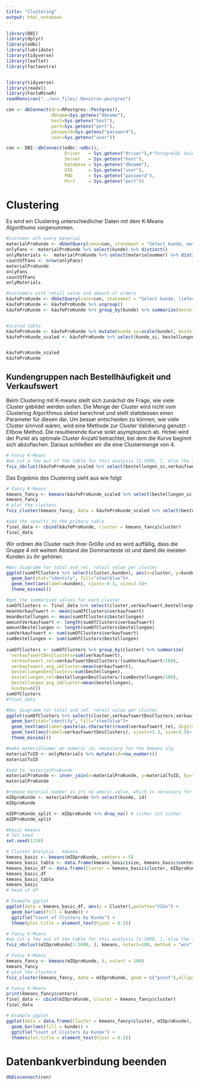 ```yaml
---
title: "Clustering"
output: html_notebook
---
```


```r
library(DBI)
library(dplyr)
library(odbc)
library(lubridate)
library(tidyverse)
library(leaflet)
library(factoextra)


library(tidyverse)
library(readxl)
library(FactoMineR)
readRenviron("../env_files/.Renviron.postgres")
```

```r
con <- dbConnect(drv=RPostgres::Postgres(),
                 dbname=Sys.getenv("dbname"),
                 host=Sys.getenv("host"),
                 port=Sys.getenv("port"),
                 password=Sys.getenv("password"),
                 user=Sys.getenv("user"))
```

```r
con <- DBI::dbConnect(odbc::odbc(),
                      Driver   = Sys.getenv("driver"),#"PostgreSQL Unicode",
                      Server   = Sys.getenv("host"),
                      Database = Sys.getenv("dbname"),
                      UID      = Sys.getenv("user"),
                      PWD      = Sys.getenv("password"),
                      Port     = Sys.getenv("port"))
```

# Clustering
Es wird ein Clustering unterschiedlicher Daten mit dem K-Means Algorithums vorgenommen.

```r
#customer wth every material
materialProKunde <- dbGetQuery(conn=con, statement = "Select kunde, materialnummer From verkaeufe Order By kunde")
onlyFans <- materialProKunde %>% select(kunde) %>% distinct()
onlyMaterials <-  materialProKunde %>% select(materialnummer) %>% distinct()
countOfFans <- nrow(onlyFans)
materialProKunde
onlyFans
countOfFans
onlyMaterials
```

```r
#customers with retail value and amount of orders
käufeProKunde <- dbGetQuery(conn=con, statement = "Select kunde, lieferschein, sum(vk_preis_num) as verkaufswert From verkaeufe Where DATE_PART('week',datum) !=1 OR DATE_PART('week',datum) !=53 Group By kunde,lieferschein")
käufeProKunde <- käufeProKunde %>% ungroup()
käufeProKunde <- käufeProKunde %>% group_by(kunde) %>% summarize(bestellungen=n(), verkaufswert=sum(verkaufswert)) %>% arrange(desc(verkaufswert))


#scaled table
käufeProKunde <- käufeProKunde %>% mutate(kunde_sc=scale(kunde), bestellungen_sc=scale(bestellungen), verkaufswert_sc=scale(verkaufswert))
käufeProKunde_scaled <- käufeProKunde %>% select(kunde_sc, bestellungen_sc, verkaufswert_sc)


käufeProKunde_scaled
käufeProKunde
```

## Kundengruppen nach Bestellhäufigkeit und Verkaufswert

Beim Clustering mit K-means stellt sich zunächst die Frage, wie viele Cluster gebildet werden sollen. Die Menge der Cluster wird nicht vom Clustering Algorithmus slebst berechnet und stellt stattdessen einen Parameter für diesen dar. Um besser entscheiden zu können, wie viele Cluster sinnvoll wären, wird eine Methode zur Cluster Validierung genutzt - Ellbow Method.
Die resultierende Kurve sinkt asymptopisch ab. Hirbei wird der Punkt als optimale Cluster Anzahl betrachtet, bei dem die Kurve beginnt sich abzuflachen.
Daraus schließen wir die eine Clustermenge von 4.

```r
# Fancy K-Means
#we cut a few out of the table for this analysis [1:5000, ], else the function wont operate cause to a to big memory usage
fviz_nbclust(käufeProKunde_scaled %>% select(bestellungen_sc,verkaufswert_sc), kmeans, nstart=100, method = "wss")
```

Das Ergebnis des Clustering sieht aus wie folgt:

```r
# Fancy K-Means
kmeans_fancy <- kmeans(käufeProKunde_scaled %>% select(bestellungen_sc,verkaufswert_sc), 4, nstart = 100)
kmeans_fancy
# plot the clusters
fviz_cluster(kmeans_fancy, data = käufeProKunde_scaled %>% select(bestellungen_sc,verkaufswert_sc), geom = c("point"),ellipse.type = "convex")
```


```r
#add the results to the primary table
final_data <- cbind(käufeProKunde, cluster = kmeans_fancy$cluster)
final_data
```

Wir ordnen die Cluster nach ihrer Größe und es wird auffällig, dass die Gruppe 4 mit weitem Abstand die Dominanteste ist und damit die meisten Kunden zu ihr gehören.

```r
#Bar diagramm for total and rel. retail value per cluster
ggplot(sumOfClusters %>% select(cluster,kunden), aes(x=cluster, y=kunden)) +
  geom_bar(stat="identity", fill="steelblue")+
  geom_text(aes(label=kunden), vjust=-0.3, size=3.5)+
  theme_minimal()
```


```r
#get the summarised values for each cluster
sumOfClusters <- final_data %>% select(cluster,verkaufswert,bestellungen)
meanVerkaufswert <- mean(sumOfClusters$verkaufswert)
meanBestellungen <- mean(sumOfClusters$bestellungen)
amountVerkaufswert <- length(sumOfClusters$verkaufswert)
amountBestellungen <- length(sumOfClusters$bestellungen)
sumVerkaufswert <- sum(sumOfClusters$verkaufswert)
sumBestellungen <- sum(sumOfClusters$bestellungen)
  
sumOfClusters <- sumOfClusters %>% group_by(cluster) %>% summarize(
  verkaufswertDesClusters=sum(verkaufswert),
  verkaufswert_rel=verkaufswertDesClusters/(sumVerkaufswert/100),
  verkaufswert_avg_imCluster=mean(verkaufswert),
  bestellungenDesClusters=sum(bestellungen),
  bestellungen_rel=bestellungenDesClusters/(sumBestellungen/100),
  bestellungen_avg_imCluster=mean(bestellungen),
  kunden=n())
sumOfClusters
#final_data
```


```r
#Bar diagramm for total and rel. retail value per cluster
ggplot(sumOfClusters %>% select(cluster,verkaufswertDesClusters,verkaufswert_rel), aes(x=cluster, y=verkaufswertDesClusters)) +
  geom_bar(stat="identity", fill="steelblue")+
  geom_text(aes(label=paste(as.character(round(verkaufswert_rel, digits = 2)),"%")), vjust=+3, size=3.5)+
  geom_text(aes(label=verkaufswertDesClusters), vjust=+1.3, size=3.5)+
  theme_minimal()
```

















```r
#make materialnumer an numeric id; necessary for the kmeans alg.
materialToID <- onlyMaterials %>% mutate(id=row_number())
materialToID

#add to 'materialProKunde'
materialProKunde <- inner_join(x=materialProKunde, y=materialToID, by="materialnummer")
materialProKunde

#remove material number as its no umeric value, which is necassary for kmeans
mIDproKunde <- materialProKunde %>% select(kunde, id)
mIDproKunde
```


```r
mIDProKunde_split <- mIDproKunde %>% drop_na() # sicher ist sicher
mIDProKunde_split
```


```r
#basic kmeans
# Set seed
set.seed(1234)

# Cluster Analysis - kmeans
kmeans_basic <- kmeans(mIDproKunde, centers = 5)
kmeans_basic_table <- data.frame(kmeans_basic$size, kmeans_basic$centers)
kmeans_basic_df <- data.frame(Cluster = kmeans_basic$cluster, mIDproKunde)
kmeans_basic_df
kmeans_basic_table
kmeans_basic
# head of df
```

```r
# Example ggplot
ggplot(data = kmeans_basic_df, aes(y = Cluster),palette="YIGn") +
  geom_bar(aes(fill = kunde)) +
  ggtitle("Count of Clusters by Kunde") +
  theme(plot.title = element_text(hjust = 0.5))
```

```r
# Fancy K-Means
#we cut a few out of the table for this analysis [1:5000, ], else the function wont operate cause to a to big memory usage
fviz_nbclust(mIDproKunde[1:5000, ], kmeans, nstart=100, method = "wss")
```
```r
# Fancy K-Means
kmeans_fancy <- kmeans(mIDproKunde, 5, nstart = 100)
kmeans_fancy
# plot the clusters
fviz_cluster(kmeans_fancy, data = mIDproKunde, geom = c("point"),ellipse.type = "convex")
```

```r
# Fancy K-Means
print(kmeans_fancy$centers)
final_data <- cbind(mIDproKunde, cluster = kmeans_fancy$cluster)
final_data
```
```r
# Example ggplot
ggplot(data = data.frame(Cluster = kmeans_fancy$cluster, mIDproKunde), aes(y = Cluster),palette="YIGn") +
  geom_bar(aes(fill = kunde)) +
  ggtitle("Count of Clusters by Kunde") +
  theme(plot.title = element_text(hjust = 0.5))
```


# Datenbankverbindung beenden
```r
dbDisconnect(con)
```